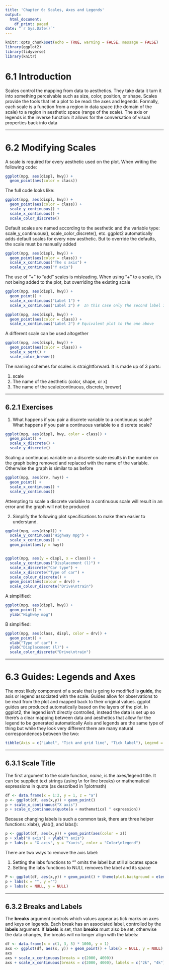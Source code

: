 ---
title: 'Chapter 6: Scales, Axes and Legends'
output:
  html_document:
    df_print: paged
date: "`r Sys.Date()`"
---

```{r setup, include=FALSE}
knitr::opts_chunk$set(echo = TRUE, warning = FALSE, message = FALSE)
library(ggplot2)
library(tidyverse)
library(knitr)

```

# 6.1 Introduction

Scales control the mapping from data to aesthetics. They take data it turn it into something perceivable such as size, color, position, or shape. Scales provide the tools that let a plot to be read: the axes and legends. Formally, each scale is a function from a region in data space (the domain of the scale) to a region in aesthetic space (range of the scale). The axis or legends is the inverse function: it allows for the conversation of visual properties back into data

------------------------------------------------------------------------

# 6.2 Modifying Scales

A scale is required for every aesthetic used on the plot. When writing the following code:

```{r}
ggplot(mpg, aes(displ, hwy)) + 
  geom_point(aes(color = class))
```

The full code looks like:

```{r}
ggplot(mpg, aes(displ, hwy)) + 
  geom_point(aes(color = class)) + 
  scale_y_continuous() + 
  scale_x_continuous() + 
  scale_color_discrete()
```

Default scales are named according to the aesthetic and the variable type: scale_y\_continuous(), scale_color_discrete(), etc. ggplot2 automatically adds default scales for every new aesthetic. But to override the defaults, the scale must be manually added

```{r}
ggplot(mpg, aes(displ, hwy)) + 
  geom_point(aes(color = class)) + 
  scale_x_continuous("The x axis") + 
  scale_y_continuous("Y axis")
```

The use of "+" to "add" scales is misleading. When using "+" to a scale, it's not being added to the plot, but overriding the existing scale

```{r cache = TRUE, fig.show='hold', out.width="50%"}
ggplot(mpg, aes(displ, hwy)) + 
  geom_point() + 
  scale_x_continuous("Label 1") + 
  scale_x_continuous("Label 2") #  In this case only the second label is applied to the graph

ggplot(mpg, aes(displ, hwy)) + 
  geom_point(aes(color = class)) + 
  scale_x_continuous("Label 2") # Equivalent plot to the one above
```

A different scale can be used altogether

```{r}
ggplot(mpg, aes(displ, hwy)) + 
  geom_point(aes(color = class)) + 
  scale_x_sqrt() + 
  scale_color_brewer()
```

The naming schemes for scales is straightforward. It is made up of 3 parts:

1.  scale
2.  The name of the aesthetic (color, shape, or x)
3.  The name of the scale(continuous, discrete, brewer)

------------------------------------------------------------------------

## 6.2.1 Exercises

1.  What happens if you pair a discrete variable to a continuous scale? What happens if you pair a continuous variable to a discrete scale?

```{r}
ggplot(mpg, aes(displ, hwy, color = class)) + 
  geom_point() + 
  scale_x_discrete() + 
  scale_y_discrete() 
```

Scaling a continuous variable on a discrete scale results in the number on the graph being removed and replaced with the name of the variable. Otherwise the graph is similar to as before

```{r eval=FALSE}
ggplot(mpg, aes(drv, hwy)) + 
  geom_point() + 
  scale_x_continuous() + 
  scale_y_continuous()
```

Attempting to scale a discrete variable to a continuous scale will result in an error and the graph will not be produced

2.  Simplify the following plot specifications to make them easier to understand.

```{r eval = FALSE}
ggplot(mpg, aes(displ)) +
  scale_y_continuous("Highway mpg") +
  scale_x_continuous() +
  geom_point(aes(y = hwy))


ggplot(mpg, aes(y = displ, x = class)) +
  scale_y_continuous("Displacement (l)") +
  scale_x_discrete("Car type") +
  scale_x_discrete("Type of car") +
  scale_colour_discrete() +
  geom_point(aes(colour = drv)) +
  scale_colour_discrete("Drive\ntrain")
```

A simplified:

```{r cache=TRUE}
ggplot(mpg, aes(displ, hwy)) + 
  geom_point() + 
  ylab("Highway mpg")
```

B simplified:

```{r}
ggplot(mpg, aes(class, displ, color = drv)) +
  geom_point() +
  xlab("Type of car") +
  ylab("Displacement (l)") +
  scale_color_discrete("Drive\ntrain")
```

------------------------------------------------------------------------

# 6.3 Guides: Legends and Axes

The most likely component of a scale that is going to modified is **guide**, the axis or legend associated with the scale. Guides allow for observations to be read from the plot and mapped back to their original values. ggplot guides are produced automatically based on the layers of the plot. In ggplot2, the legend isn't directly controlled, instead the data is set up so there's a clear mapping between data and aesthetics that allow for the legend to be generated automatically Axis and legends are the same type of thing but while they look very different there are many natural correspondences between the two:

```{r}
tibble(Axis = c("Label", "Tick and grid line", "Tick label"), Legend = c("Title", "Key", "Key label"), `Argument name` = c("name", "break", "labels"))
```

------------------------------------------------------------------------

## 6.3.1 Scale Title

The first argument to the scale function, *name*, is the axes/legend title. It can be supplied text strings (using \\n for line breaks) or mathematical expressions in quote (as described in ?plotmath)

```{r cache=TRUE, fig.show='hold', out.width="50%"}
df <- data.frame(x = 1:2, y = 1, z = "a")
p <- ggplot(df, aes(x,y)) + geom_point()
p + scale_x_continuous("X axis")
p + scale_x_continuous(quote(a + mathematical ^ expression))
```

Because changing labels is such a common task, there are three helper functions: xlab(), ylab(), and labs():

```{r cache=TRUE, fig.show='hold', out.width="50%"}
p <- ggplot(df, aes(x,y)) + geom_point(aes(color = z))
p + xlab("X axis") + ylab("Y axis") 
p + labs(x = "X axis", y = "Yaxis", color = "Color\nlegend")
```

There are two ways to remove the axis label:

1.  Setting the labs functions to "" omits the label but still allocates space
2.  Setting the labs functions to NULL removes the label and its space

```{r cache=TRUE, fig.show='hold', out.width="50%"}
P <- ggplot(df, aes(x,y)) + geom_point() + theme(plot.background = element_rect(color = "grey50"))
p + labs(x = "", y ="")
p + labs(x = NULL, y = NULL)

```

------------------------------------------------------------------------

## 6.3.2 Breaks and Labels

The **breaks** argument controls which values appear as tick marks on axes and keys on legends. Each break has an associated label, controlled by the **labels** argument. If **labels** is set, than **breaks** must also be set, otherwise the data changes, the breaks will no longer align with the labels:

```{r cache=TRUE, fig.show='hold', out.width="33%"}
df <- data.frame(x = c(1, 3, 5) * 1000, y = 1)
axs <- ggplot(df, aes(x, y)) + geom_point() + labs(x = NULL, y = NULL)
axs
axs + scale_x_continuous(breaks = c(2000, 4000))
axs + scale_x_continuous(breaks = c(2000, 4000), labels = c("2k", "4k"))
```
